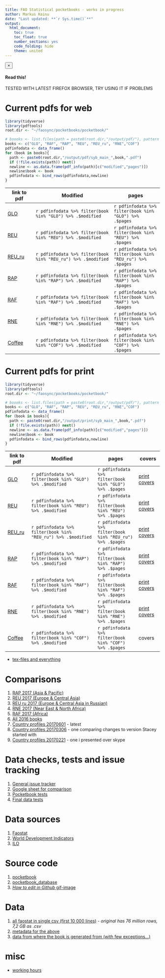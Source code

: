 ```yaml
---
title: FAO Statistical pocketbooks - works in progress
author: Markus Kainu
date: "Last updated: **`r Sys.time()`**"
output: 
  html_document: 
    toc: true
    toc_float: true
    number_sections: yes
    code_folding: hide
    theme: united
---
```




<div class="alert alert-dismissible alert-warning">
  <button type="button" class="close" data-dismiss="alert">&times;</button>
  <h4>Read this!</h4>
  <p>TESTED WITH LATEST FIREFOX BROWSER, TRY USING IT IF PROBLEMS</p>
</div>

# Current pdfs for web


```r
library(tidyverse)
library(pdftools)
root.dir <- "~/faosync/pocketbooks/pocketbook/"

# boooks <- list.files(path = paste0(root.dir,"/output/pdf/"), pattern = ".pdf", full.names = TRUE)
books <- c("GLO", "RAF", "RAP", "REU", "REU_ru", "RNE","COF")
pdfinfodata <- data_frame()
for (book in books){
  path <- paste0(root.dir,"/output/pdf/syb_main_",book,".pdf")
  if (!file.exists(path)) next()
  newline <- as.data.frame(pdf_info(path)[c("modified","pages")])
  newline$book <- book
  pdfinfodata <- bind_rows(pdfinfodata,newline)
}
```

| link to pdf | Modified | pages |
| --- | -------- | ----- |
| [GLO](pdf/syb_main_GLO.pdf) | ``r pdfinfodata %>% filter(book %in% "GLO") %>% .$modified`` | ``r pdfinfodata %>% filter(book %in% "GLO") %>% .$pages``|
| [REU](pdf/syb_main_REU.pdf) | ``r pdfinfodata %>% filter(book %in% "REU") %>% .$modified`` | ``r pdfinfodata %>% filter(book %in% "REU") %>% .$pages``|
| [REU_ru](pdf/syb_main_REU_ru.pdf) | ``r pdfinfodata %>% filter(book %in% "REU_ru") %>% .$modified`` | ``r pdfinfodata %>% filter(book %in% "REU_ru") %>% .$pages``|
| [RAP](pdf/syb_main_RAP.pdf) | ``r pdfinfodata %>% filter(book %in% "RAP") %>% .$modified`` | ``r pdfinfodata %>% filter(book %in% "RAP") %>% .$pages``|
| [RAF](pdf/syb_main_RAF.pdf) | ``r pdfinfodata %>% filter(book %in% "RAF") %>% .$modified`` | ``r pdfinfodata %>% filter(book %in% "RAF") %>% .$pages``|
| [RNE](pdf/syb_main_RNE.pdf) | ``r pdfinfodata %>% filter(book %in% "RNE") %>% .$modified`` | ``r pdfinfodata %>% filter(book %in% "RNE") %>% .$pages``|
| [Coffee](pdf/syb_main_COF.pdf) | ``r pdfinfodata %>% filter(book %in% "COF") %>% .$modified`` | ``r pdfinfodata %>% filter(book %in% "COF") %>% .$pages``|

# Current pdfs for print

```r
library(tidyverse)
library(pdftools)
root.dir <- "~/faosync/pocketbooks/pocketbook/"

# boooks <- list.files(path = paste0(root.dir,"/output/pdf/"), pattern = ".pdf", full.names = TRUE)
books <- c("GLO", "RAF", "RAP", "REU", "REU_ru", "RNE","COF")
pdfinfodata <- data_frame()
for (book in books){
  path <- paste0(root.dir,"/output/print/syb_main_",book,".pdf")
  if (!file.exists(path)) next()
  newline <- as.data.frame(pdf_info(path)[c("modified","pages")])
  newline$book <- book
  pdfinfodata <- bind_rows(pdfinfodata,newline)
}
```


| link to pdf | Modified | pages | covers |
| --- | -------- | ----- | --- |
| [GLO](print/syb_main_GLO.pdf) | ``r pdfinfodata %>% filter(book %in% "GLO") %>% .$modified`` | ``r pdfinfodata %>% filter(book %in% "GLO") %>% .$pages``| [print covers](print/GLO_cover.pdf) |
| [REU](print/syb_main_REU.pdf) | ``r pdfinfodata %>% filter(book %in% "REU") %>% .$modified`` | ``r pdfinfodata %>% filter(book %in% "REU") %>% .$pages``| [print covers](print/REU_cover.pdf) |
| [REU_ru](print/syb_main_REU_ru.pdf) | ``r pdfinfodata %>% filter(book %in% "REU_ru") %>% .$modified`` | ``r pdfinfodata %>% filter(book %in% "REU_ru") %>% .$pages``| [print covers](print/REU_ru_cover.pdf) |
| [RAP](print/syb_main_RAP.pdf) | ``r pdfinfodata %>% filter(book %in% "RAP") %>% .$modified`` | ``r pdfinfodata %>% filter(book %in% "RAP") %>% .$pages``| [print covers](print/RAP_cover.pdf) |
| [RAF](print/syb_main_RAF.pdf) | ``r pdfinfodata %>% filter(book %in% "RAF") %>% .$modified`` | ``r pdfinfodata %>% filter(book %in% "RAF") %>% .$pages``| [print covers](print/RAF_cover.pdf) |
| [RNE](print/syb_main_RNE.pdf) | ``r pdfinfodata %>% filter(book %in% "RNE") %>% .$modified`` | ``r pdfinfodata %>% filter(book %in% "RNE") %>% .$pages``| [print covers](print/RNE_cover.pdf) |
| [Coffee](print/syb_main_COF.pdf) | ``r pdfinfodata %>% filter(book %in% "COF") %>% .$modified`` | ``r pdfinfodata %>% filter(book %in% "COF") %>% .$pages``| covers |

- [tex-files and everything](pdf/)

# Comparisons

<!-- - [Global 2015 vs. Global 2016](pdf/GLO15_GLO.html) -->
1. [RAP 2017 (Asia & Pacific)](pdf/RAP.html)
1. [REU 2017 (Europe & Central Asia)](pdf/REU.html)
1. [REU ru 2017 (Europe & Central Asia in Russian)](pdf/REU_ru.html)
1. [RNE 2017 (Near East & North Africa)](pdf/RNE.html)
1. [RAF 2017 (Africa)](pdf/RAF.html)
<!-- - [All regional books](pdf/regional_books16.html) -->
1. [All 2016 books](pdf/all_books16.html)
<!-- -1. [REU vs. Reu ru](pdf/REU_ru_REU.html)-->
1. [Country profiles 20170601](pdf/country_profiles_20170601.html) - latest
1. [Country profiles 20170306](pdf/country_profiles_20170301.html) - one comparing changes to version Stacey started with
1. [Country profiles 20170221](pdf/country_profiles_20170221.html) - one i presented over skype

# Data checks, tests and issue tracking

1. [General issue tracker](https://pad.okfn.org/p/faopocketbook2017_general)
1. [Google sheet for comparison](https://docs.google.com/spreadsheets/d/1qJ0NIP5s8aEA7ew8WEe_GBjOsk-DjJmEUQrlvPIyiRI/edit#gid=1197190715)
1. [Pocketbook tests](http://software.markuskainu.fi/fao/pocketbook_tests/)
1. [Final data tests](datatests.html)


# Data sources

1. [Faostat](http://www.fao.org/faostat/en/#home)
1. [World Development Indicators](http://data.worldbank.org/data-catalog/world-development-indicators)
1. [ILO](http://www.ilo.org/ilostat/faces/ilostat-home/download?_adf.ctrl-state=xh99k169b_4&_afrLoop=54910682937899#!)

# Source code

1. [pocketbook](https://github.com/UNFAOstatistics/pocketbook/)
1. [pocketbook_database](https://github.com/UNFAOstatistics/pocketbook_database/)
1. [*How to edit in Github* gif-image](github_browser_edit.gif)


# Data

1. [all faostat in single csv (first 10 000 lines)](data/faostat.csv) - *original has 76 million rows, 7,2 GB as .csv*
1. [metadata for the above](data/meta_faostat.csv)
1. [data from where the book is generated from (with few exceptions...)](data/data_for_book.csv)


# misc

- [working hours](http://software.markuskainu.fi/fao/timesheet/fao_working_hours.html)
